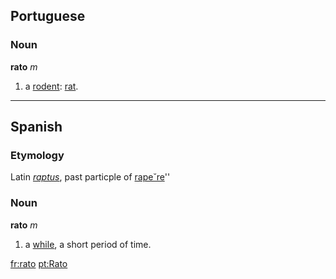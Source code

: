 ==Portuguese==
===Noun===
'''rato''' ''m''

# a [[rodent]]: [[rat]].

----

== Spanish ==
===Etymology===
Latin ''[[raptus]]'', past particple of [[rapere|rape˘re]]''

=== Noun ===
'''rato''' ''m''

# a [[while]], a short period of time.

[[fr:rato]]
[[pt:Rato]]
